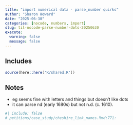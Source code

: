 ```yaml
---
title: "import numerical data - parse_number quirks"
author: "Sharon Howard"
date: "2025-06-30"
categories: [nocode, numbers, import]
slug: til-nocode-parse-number-dots-20250630
execute:
  warning: false
  message: false
---
```


## Includes

```r
source(here::here('R/shared.R'))
```

## Notes

-  eg seems fine with letters and things but doesn't like dots 
-  it can parse nd (early 1680s) but not n.d. (c. 1610). 








```r
#| include: false
# petitions/case_study/cheshire_link_names.Rmd:771:  

```
